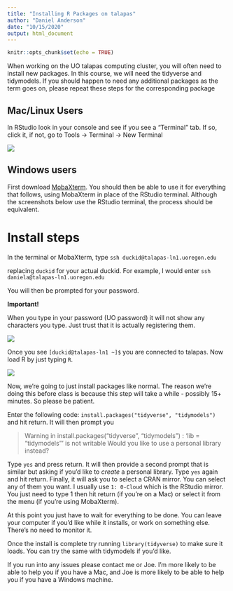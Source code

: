 ```yaml
---
title: "Installing R Packages on talapas"
author: "Daniel Anderson"
date: "10/15/2020"
output: html_document
---
```


```r
knitr::opts_chunk$set(echo = TRUE)
```

When working on the UO talapas computing cluster, you will often need to install new packages. In this course, we will need the tidyverse and tidymodels. If you should happen to need any additional packages as the term goes on, please repeat these steps for the corresponding package

## Mac/Linux Users
In RStudio look in your console and see if you see a "Terminal" tab. If so, click it, if not, go to Tools -> Terminal -> New Terminal

![](slides/img/terminal-rstudio.png)

## Windows users
First download [MobaXterm](https://mobaxterm.mobatek.net). You should then be able to use it for everything that follows, using MobaXterm in place of the RStudio terminal. Although the screenshots below use the RStudio terminal, the process should be equivalent.


# Install steps
In the terminal or MobaXterm, type `ssh duckid@talapas-ln1.uoregon.edu`

replacing `duckid` for your actual duckid. For example, I would enter `ssh daniela@talapas-ln1.uoregon.edu`

You will then be prompted for your password.

**Important!**

When you type in your password (UO password) it will not show any characters you type. Just trust that it is actually registering them.

![](slides/img/talapas-login-terminal-rstudio.png)

Once you see `[duckid@talapas-ln1 ~]$` you are connected to talapas. Now load R by just typing `R`.

![](slides/img/talapas-r-command-prompt.png)

Now, we're going to just install packages like normal. The reason we're doing this before class is because this step will take a while - possibly 15+ minutes. So please be patient.

Enter the following code: `install.packages("tidyverse", "tidymodels")` and hit return. It will then prompt you

> Warning in install.packages("tidyverse", "tidymodels") :
  'lib = "tidymodels"' is not writable
Would you like to use a personal library instead?

Type `yes` and press return. It will then provide a second prompt that is similar but asking if you'd like to *create* a personal library. Type `yes` again and hit return. Finally, it will ask you to select a CRAN mirror. You can select any of them you want. I usually use `1: 0-Cloud` which is the RStudio mirror. You just need to type 1 then hit return (if you're on a Mac) or select it from the menu (if you're using MobaXterm).

At this point you just have to wait for everything to be done. You can leave your computer if you'd like while it installs, or work on something else. There's no need to monitor it.

Once the install is complete try running `library(tidyverse)` to make sure it loads. You can try the same with tidymodels if you'd like. 

If you run into any issues please contact me or Joe. I'm more likely to be able to help you if you have a Mac, and Joe is more likely to be able to help you if you have a Windows machine.